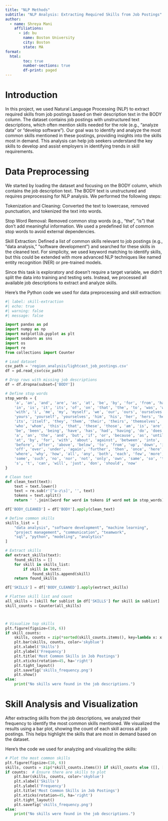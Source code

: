 ```yaml
---
title: "NLP Methods"
subtitle: "NLP Analysis: Extracting Required Skills from Job Postings"
author:
  - name: Shreya Mani
    affiliations:
      - id: bu
        name: Boston University
        city: Boston
        state: MA
format: 
  html:
        toc: true
        number-sections: true
        df-print: paged
---
```


# Introduction
In this project, we used Natural Language Processing (NLP) to extract required skills from job postings based on their description text in the BODY column. The dataset contains job postings with unstructured text descriptions, which often mention skills needed for the role (e.g., "analyze data" or "develop software"). Our goal was to identify and analyze the most common skills mentioned in these postings, providing insights into the skills most in demand. This analysis can help job seekers understand the key skills to develop and assist employers in identifying trends in skill requirements.

# Data Preprocessing
We started by loading the dataset and focusing on the BODY column, which contains the job description text. The BODY text is unstructured and requires preprocessing for NLP analysis. We performed the following steps:

Tokenization and Cleaning: Converted the text to lowercase, removed punctuation, and tokenized the text into words.


Stop Word Removal: Removed common stop words (e.g., "the", "is") that don’t add meaningful information. We used a predefined list of common stop words to avoid external dependencies.


Skill Extraction: Defined a list of common skills relevant to job postings (e.g., "data analysis," "software development") and searched for these skills in the cleaned text. For simplicity, we used keyword matching to identify skills, but this could be extended with more advanced NLP techniques like named entity recognition (NER) or pre-trained models.

Since this task is exploratory and doesn’t require a target variable, we didn’t split the data into training and testing sets. Instead, we processed all available job descriptions to extract and analyze skills.

Here’s the Python code we used for data preprocessing and skill extraction:
```python
#| label: skill-extraction
#| echo: true
#| warning: false
#| message: false

import pandas as pd
import numpy as np
import matplotlib.pyplot as plt
import seaborn as sns
import os
import re
from collections import Counter

# Load dataset
csv_path = 'region_analysis/lightcast_job_postings.csv'
df = pd.read_csv(csv_path)

# Drop rows with missing job descriptions
df = df.dropna(subset=['BODY'])

# Define stop words
stop_words = {
    'a', 'an', 'and', 'are', 'as', 'at', 'be', 'by', 'for', 'from', 'has', 'he',
    'in', 'is', 'it', 'its', 'of', 'on', 'that', 'the', 'to', 'was', 'were', 'will',
    'with', 'i', 'me', 'my', 'myself', 'we', 'our', 'ours', 'ourselves', 'you', 'your',
    'yours', 'yourself', 'yourselves', 'him', 'his', 'her', 'hers', 'herself', 'it',
    'its', 'itself', 'they', 'them', 'their', 'theirs', 'themselves', 'what', 'which',
    'who', 'whom', 'this', 'that', 'these', 'those', 'am', 'is', 'are', 'was', 'were',
    'be', 'been', 'being', 'have', 'has', 'had', 'having', 'do', 'does', 'did', 'doing',
    'a', 'an', 'the', 'and', 'but', 'if', 'or', 'because', 'as', 'until', 'while', 'of',
    'at', 'by', 'for', 'with', 'about', 'against', 'between', 'into', 'through', 'during',
    'before', 'after', 'above', 'below', 'to', 'from', 'up', 'down', 'in', 'out', 'on',
    'off', 'over', 'under', 'again', 'further', 'then', 'once', 'here', 'there', 'when',
    'where', 'why', 'how', 'all', 'any', 'both', 'each', 'few', 'more', 'most', 'other',
    'some', 'such', 'no', 'nor', 'not', 'only', 'own', 'same', 'so', 'than', 'too', 'very',
    's', 't', 'can', 'will', 'just', 'don', 'should', 'now'
}

# Clean text
def clean_text(text):
    text = text.lower()
    text = re.sub(r'[^a-z\s]', '', text)
    tokens = text.split()
    return ' '.join([word for word in tokens if word not in stop_words])

df['BODY_CLEANED'] = df['BODY'].apply(clean_text)

# Define common skills
skills_list = [
    "data analysis", "software development", "machine learning",
    "project management", "communication", "teamwork",
    "sql", "python", "modeling", "analytics"
]

# Extract skills
def extract_skills(text):
    found_skills = []
    for skill in skills_list:
        if skill in text:
            found_skills.append(skill)
    return found_skills

df['SKILLS'] = df['BODY_CLEANED'].apply(extract_skills)

# Flatten skill list and count
all_skills = [skill for sublist in df['SKILLS'] for skill in sublist]
skill_counts = Counter(all_skills)



# Visualize top skills
plt.figure(figsize=(10, 6))
if skill_counts:
    skills, counts = zip(*sorted(skill_counts.items(), key=lambda x: x[1], reverse=True))
    plt.bar(skills, counts, color='skyblue')
    plt.xlabel('Skills')
    plt.ylabel('Frequency')
    plt.title('Most Common Skills in Job Postings')
    plt.xticks(rotation=45, ha='right')
    plt.tight_layout()
    plt.savefig('skills_frequency.png')
    plt.show()
else:
    print("No skills were found in the job descriptions.")
```
# Skill Analysis and Visualization

After extracting skills from the job descriptions, we analyzed their frequency to identify the most common skills mentioned. We visualized the results using a bar plot, showing the count of each skill across all job postings. This helps highlight the skills that are most in demand based on the dataset.

Here’s the code we used for analyzing and visualizing the skills:
```python
# Plot the most common skills
plt.figure(figsize=(10, 6))
skills, counts = zip(*skill_counts.items()) if skill_counts else ([], [])
if counts:  # Ensure there are skills to plot
    plt.bar(skills, counts, color='skyblue')
    plt.xlabel('Skills')
    plt.ylabel('Frequency')
    plt.title('Most Common Skills in Job Postings')
    plt.xticks(rotation=45, ha='right')
    plt.tight_layout()
    plt.savefig('skills_frequency.png')
else:
    print("No skills were found in the job descriptions.")
```
